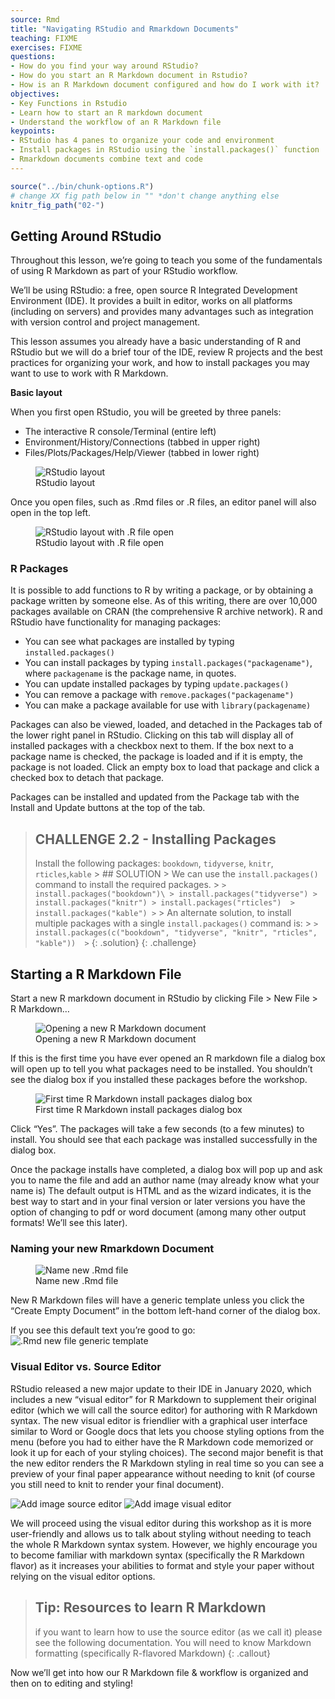 ```yaml
---
source: Rmd  
title: "Navigating RStudio and Rmarkdown Documents"  
teaching: FIXME
exercises: FIXME
questions:
- How do you find your way around RStudio?
- How do you start an R Markdown document in Rstudio?
- How is an R Markdown document configured and how do I work with it?
objectives:
- Key Functions in Rstudio
- Learn how to start an R markdown document
- Understand the workflow of an R Markdown file
keypoints:
- RStudio has 4 panes to organize your code and environment
- Install packages in RStudio using the `install.packages()` function
- Rmarkdown documents combine text and code
---
```


```r
source("../bin/chunk-options.R")
# change XX fig path below in "" *don't change anything else
knitr_fig_path("02-")
```

## Getting Around RStudio

Throughout this lesson, we're going to teach you some of the fundamentals of using R Markdown as part of your RStudio workflow.

We'll be using RStudio: a free, open source R Integrated Development Environment (IDE). It provides a built in editor, works on all platforms (including on servers) and provides many advantages such as integration with version control and project management.

This lesson assumes you already have a basic understanding of R and RStudio but we will do a brief tour of the IDE, review R projects and the best practices for organizing your work, and how to install packages you may want to use to work with R Markdown.

**Basic layout**

When you first open RStudio, you will be greeted by three panels:

-   The interactive R console/Terminal (entire left)
-   Environment/History/Connections (tabbed in upper right)
-   Files/Plots/Packages/Help/Viewer (tabbed in lower right)

![RStudio layout](../fig/02-rstudio.PNG)

Once you open files, such as .Rmd files or .R files, an editor panel will also open in the top left.

![RStudio layout with .R file open](../fig/02-rstudio-script.PNG)

### R Packages

It is possible to add functions to R by writing a package, or by obtaining a package written by someone else. As of this writing, there are over 10,000 packages available on CRAN (the comprehensive R archive network). R and RStudio have functionality for managing packages:

-   You can see what packages are installed by typing `installed.packages()`
-   You can install packages by typing `install.packages("packagename")`, where `packagename` is the package name, in quotes.
-   You can update installed packages by typing `update.packages()`
-   You can remove a package with `remove.packages("packagename")`
-   You can make a package available for use with `library(packagename)`

Packages can also be viewed, loaded, and detached in the Packages tab of the lower right panel in RStudio. Clicking on this tab will display all of installed packages with a checkbox next to them. If the box next to a package name is checked, the package is loaded and if it is empty, the package is not loaded. Click an empty box to load that package and click a checked box to detach that package.

Packages can be installed and updated from the Package tab with the Install and Update buttons at the top of the tab.

> ## CHALLENGE 2.2 - Installing Packages
>
> Install the following packages: `bookdown`, `tidyverse`, `knitr`, `rticles`,`kable` 
>> ## SOLUTION 
>> We can use the `install.packages()` command to install the required packages. 
>> ```
>> install.packages("bookdown")\
>> install.packages("tidyverse")
>> install.packages("knitr")
>> install.packages("rticles") 
>> install.packages("kable")
>> ```
>> An alternate solution, to install multiple packages with a single `install.packages()` command is: 
>> ```
>> install.packages(c("bookdown", "tidyverse", "knitr", "rticles", "kable")) 
>> ```
> {: .solution} 
{: .challenge}

## Starting a R Markdown File

Start a new R markdown document in RStudio by clicking File \> New File \> R Markdown...

![Opening a new R Markdown document](../fig/02-file-navigation-rmd.PNG)

If this is the first time you have ever opened an R markdown file a dialog box will open up to tell you what packages need to be installed. You shouldn't see the dialog box if you installed these packages before the workshop.

![First time R Markdown install packages dialog box](../fig/02-rmd-installpackages-dialogbox.PNG)

Click "Yes". The packages will take a few seconds (to a few minutes) to install. You should see that each package was installed successfully in the dialog box.

Once the package installs have completed, a dialog box will pop up and ask you to name the file and add an author name (may already know what your name is) The default output is HTML and as the wizard indicates, it is the best way to start and in your final version or later versions you have the option of changing to pdf or word document (among many other output formats! We'll see this later).

### Naming your new Rmarkdown Document

![Name new .Rmd file](../fig/02-name-new-rmd.PNG)

New R Markdown files will have a generic template unless you click the "Create Empty Document" in the bottom left-hand corner of the dialog box.

If you see this default text you're good to go: ![.Rmd new file generic template](../fig/02-rmd-new-template.PNG)

### Visual Editor vs. Source Editor

RStudio released a new major update to their IDE in January 2020, which includes a new "visual editor" for R Markdown to supplement their original editor (which we will call the source editor) for authoring with R Markdown syntax. The new visual editor is friendlier with a graphical user interface similar to Word or Google docs that lets you choose styling options from the menu (before you had to either have the R Markdown code memorized or look it up for each of your styling choices). The second major benefit is that the new editor renders the R Markdown styling in real time so you can see a preview of your final paper appearance without needing to knit (of course you still need to knit to render your final document).

![Add image source editor](../fig/02-source-editor.PNG) ![Add image visual editor](../fig/02-visual-editor.PNG)

We will proceed using the visual editor during this workshop as it is more user-friendly and allows us to talk about styling without needing to teach the whole R Markdown syntax system. However, we highly encourage you to become familiar with markdown syntax (specifically the R Markdown flavor) as it increases your abilities to format and style your paper without relying on the visual editor options.

> ## Tip: Resources to learn R Markdown
>
> if you want to learn how to use the source editor (as we call it) please see the following documentation. You will need to know Markdown formatting (specifically R-flavored Markdown) {: .callout}

Now we'll get into how our R Markdown file & workflow is organized and then on to editing and styling!
